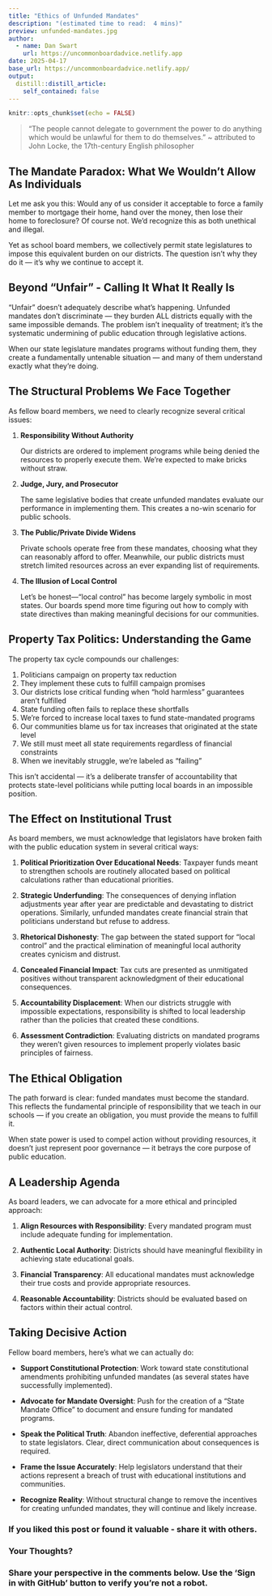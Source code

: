 ```yaml
---
title: "Ethics of Unfunded Mandates"
description: "(estimated time to read:  4 mins)"
preview: unfunded-mandates.jpg
author:
  - name: Dan Swart
    url: https://uncommonboardadvice.netlify.app
date: 2025-04-17
base_url: https://uncommonboardadvice.netlify.app/
output:
  distill::distill_article:
    self_contained: false
---
```



```r
knitr::opts_chunk$set(echo = FALSE)
```

>"The people cannot delegate to government the power to do anything which would be unlawful for them to do themselves." ~  attributed to John Locke, the 17th-century English philosopher


## The Mandate Paradox: What We Wouldn't Allow As Individuals

Let me ask you this: Would any of us consider it acceptable to force a family member to mortgage their home, hand over the money, then lose their home to foreclosure? Of course not. We'd recognize this as both unethical and illegal.

Yet as school board members, we collectively permit state legislatures to impose this equivalent burden on our districts. The question isn't why they do it — it's why we continue to accept it.


## Beyond "Unfair" - Calling It What It Really Is

"Unfair" doesn't adequately describe what's happening. Unfunded mandates don't discriminate — they burden ALL districts equally with the same impossible demands. The problem isn't inequality of treatment; it's the systematic undermining of public education through legislative actions.

When our state legislature mandates programs without funding them, they create a fundamentally untenable situation — and many of them understand exactly what they're doing.


## The Structural Problems We Face Together

As fellow board members, we need to clearly recognize several critical issues:

1. **Responsibility Without Authority**

   Our districts are ordered to implement programs while being denied the resources to properly execute them. We're expected to make bricks without straw.


2. **Judge, Jury, and Prosecutor**

   The same legislative bodies that create unfunded mandates evaluate our performance in implementing them. This creates a no-win scenario for public schools.


3. **The Public/Private Divide Widens**

   Private schools operate free from these mandates, choosing what they can reasonably afford to offer. Meanwhile, our public districts must stretch limited resources across an ever expanding list of requirements.


4. **The Illusion of Local Control**

   Let's be honest—"local control" has become largely symbolic in most states. Our boards spend more time figuring out how to comply with state directives than making meaningful decisions for our communities.


## Property Tax Politics: Understanding the Game

The property tax cycle compounds our challenges:

1. Politicians campaign on property tax reduction
2. They implement these cuts to fulfill campaign promises
3. Our districts lose critical funding when "hold harmless" guarantees aren't fulfilled
4. State funding often fails to replace these shortfalls
5. We're forced to increase local taxes to fund state-mandated programs
6. Our communities blame us for tax increases that originated at the state level
7. We still must meet all state requirements regardless of financial constraints
8. When we inevitably struggle, we're labeled as "failing"

This isn't accidental — it's a deliberate transfer of accountability that protects state-level politicians while putting local boards in an impossible position.


## The Effect on Institutional Trust

As board members, we must acknowledge that legislators have broken faith with the public education system in several critical ways:

1. **Political Prioritization Over Educational Needs**: Taxpayer funds meant to strengthen schools are routinely allocated based on political calculations rather than educational priorities.

2. **Strategic Underfunding**: The consequences of denying inflation adjustments year after year are predictable and devastating to district operations. Similarly, unfunded mandates create financial strain that politicians understand but refuse to address.

3. **Rhetorical Dishonesty**: The gap between the stated support for "local control" and the practical elimination of meaningful local authority creates cynicism and distrust.

4. **Concealed Financial Impact**: Tax cuts are presented as unmitigated positives without transparent acknowledgment of their educational consequences.

5. **Accountability Displacement**: When our districts struggle with impossible expectations, responsibility is shifted to local leadership rather than the policies that created these conditions.

6. **Assessment Contradiction**: Evaluating districts on mandated programs they weren't given resources to implement properly violates basic principles of fairness.


## The Ethical Obligation

The path forward is clear: funded mandates must become the standard. This reflects the fundamental principle of responsibility that we teach in our schools — if you create an obligation, you must provide the means to fulfill it.

When state power is used to compel action without providing resources, it doesn't just represent poor governance — it betrays the core purpose of public education.


## A Leadership Agenda

As board leaders, we can advocate for a more ethical and principled approach:

1. **Align Resources with Responsibility**: Every mandated program must include adequate funding for implementation.

2. **Authentic Local Authority**: Districts should have meaningful flexibility in achieving state educational goals.

3. **Financial Transparency**: All educational mandates must acknowledge their true costs and provide appropriate resources.

4. **Reasonable Accountability**: Districts should be evaluated based on factors within their actual control.


## Taking Decisive Action

Fellow board members, here's what we can actually do:

* **Support Constitutional Protection**: Work toward state constitutional amendments prohibiting unfunded mandates (as several states have successfully implemented).

* **Advocate for Mandate Oversight**: Push for the creation of a "State Mandate Office" to document and ensure funding for mandated programs.

* **Speak the Political Truth**: Abandon ineffective, deferential approaches to state legislators. Clear, direct communication about consequences is required.

* **Frame the Issue Accurately**: Help legislators understand that their actions represent a breach of trust with educational institutions and communities.

* **Recognize Reality**: Without structural change to remove the incentives for creating unfunded mandates, they will continue and likely increase.


### If you liked this post or found it valuable - share it with others.


### Your Thoughts?

### Share your perspective in the comments below. Use the 'Sign in with GitHub' button to verify you're not a robot.

